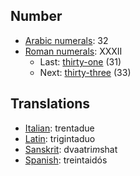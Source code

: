 ==Number==
*[[w:Arabic numerals|Arabic numerals]]: 32
*[[w:Roman numerals|Roman numerals]]: XXXII
**Last: [[thirty-one]] (31)
**Next: [[thirty-three]] (33)

==Translations==
*[[Italian]]: trentadue
*[[Latin]]: trigintaduo
*[[Sanskrit]]: dvaatri''m''shat
*[[Spanish]]: treintaidós